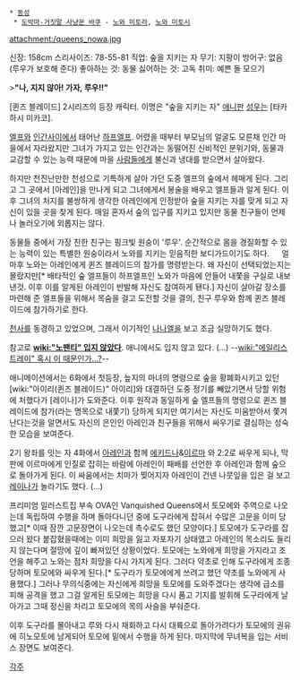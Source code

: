  * [[동성]]
  * [[도박마-거짓말 사냥꾼 바쿠]] - [[노와 미토라]], [[노와 미토시]]

attachment:/queens_nowa.jpg

신장: 158cm
스리사이즈: 78-55-81
직업: 숲을 지키는 자
무기: 지팡이
방어구: 없음(루우가 보호해 준다)
좋아하는 것: 동물
싫어하는 것: 고독
취미: 예쁜 돌 모으기

>'''"나, 지지 않아! 가자, 루우!!"'''

[퀸즈 블레이드] 2시리즈의 등장 캐릭터. 이명은 "숲을 지키는 자"
[[애니판]] [[성우]]는 [타카하시 미카코].

[[엘프]]와 [[인간]]사이에서 태어난 [[하프엘프]]. 어렸을 때부터 부모님의 얼굴도 모른채 인간 마을에서 자라왔지만 그녀가 가지고 있는 인간과는 동떨어진 신비적인 분위기와, 동물과 교감할 수 있는 능력 때문에 마을 [[사람]]들에게 불신과 냉대를 받으면서 살아왔다.

하지만 천진난만한 천성으로 기특하게 살아 가던 도중 엘프의 숲에서 헤매게 된다. 그리고 그 곳에서 [아레인]을 만나게 되고 그녀에게서 봉술을 배우고 엘프들과 알게 된다. 이후 그녀의 처지를 불쌍하게 생각한 아레인에게 인정받아 숲을 지키는 자를 맞게 되고 자신이 있을 곳을 찾게 된다. 매일 혼자서 숲의 입구를 지키고 있지만 동물 친구들이 언제나 놀러오기에 외롭지는 않다. 

동물들 중에서 가장 친한 친구는 핑크빛 원숭이 '루우'. 순간적으로 몸을 경질화할 수 있는 능력이 있는 특별한 원숭이라서 노와를 지키는 믿음직한 보디가드이기도 하다.
　
얼마후 노와는 아레인에게 퀸즈 블레이드의 참가를 명령받는다. 왜 자신이 선택되었는지는 몰랐지만[* 배타적인 숲 엘프들이 하프엘프인 노와가 마음에 안들어 내쫓을 구실로 내보낸것. 이후 이를 알게된 아레인이 반발해 자신도 참여하게 됀다.] 자신이 살아갈 장소를 마련해 준 엘프들을 위해서 목숨을 걸고 도전할 것을 결의, 친구 루우와 함께 퀸즈 블레이드에 참가하기로 한다.

[[천사]]를 동경하고 있었으며, 그래서 이기적인 [[나나엘]]을 보고 조금 실망하기도 했다.

참고로 '''[[wiki:"노팬티" 입지 않았다]]'''. 애니에서도 입지 않고 있다. (…) --[[wiki:"에일리스트레이" 혹시 이 때문인가...?]]--

애니메이션에서는 6화에서 첫등장, 늪지의 마녀의 명령으로 숲을 황폐화시키고 있던 [wiki:"아이리(퀸즈 블레이드)" 아이리]와 대결하던 도중 정기를 빼았기면서 당할 위험에 처했다가 [레이나]가 도와준다. 이후 원작과 동일하게 숲 엘프들의 명령으로 퀸즈 블레이드에 참가(라는 명목으로 내쫓기) 당하게 되지만 여기서는 자신도 미움받아서 쫓겨난다는것을 알면서도 자신의 은인인 아레인과 친구들을 위해서 싸우기로 결심하는 성숙한 모습을 보여준다. 

2기 왕좌를 잇는 자 4화에서 [[아레인]]과 함께 [[에키드나]]&[[이르마]] 와 2:2로 싸우게 되나, 막판에 이르마에게 인질로 잡히는 바람에 아레인이 패배를 선언한 후 아레인과 함께 숲으로 돌아가게 된다. 이 싸움에서는 치마가 찢어지자 아레인이 건넨 나뭇잎을 입은 걸 보고 [[레이나]]가 놀라기도 했다. (...)

프리미엄 일러스트집 부속 OVA인 Vanquished Queens에서 토모에와 주역으로 나오는데 독립하여 수행을 하며 돌아다니던 중에 도구라에게 잡혀서 수많은 고문을 이미 당했고[* 이때 잠깐 고문장면이 나오는데 촉수로도 했던 모양이다.] 토모에가 도구라를 잡으러 왔다 붙잡혔을때에는 이미 희망을 잃고 자포자기 상태였고 아레인의 목소리도 들리지 않는다며 절망에 깊이 빠져있던 상황이었다. 토모에는 노와에게 희망을 가지라고 조언을 해주고 노와는 점차 희망을 다시 가지게 된다. 그러다 약초로 인해 도구라에게 조종당하며 토모에와 싸우게 된다.[* 도구라가 토모에에게 쓰려고 했던 약초를 노와에게 사용했다.] 그러나 무의식중에는 자신에게 희망을 토모에를 도와주겠다는 생각에 급소를 피해 공격을 했고 그걸 알게된 토모에는 희망을 다시 품고 기지를 발휘해 도구라에게 날아가고 그때 정신을 차리고 토모에의 목의 사슬을 부숴준다.

이후 도구라를 몰아내고 루와 다시 재회하고 다시 대륙으로 돌아가려다가 토모에의 권유에 히노모토에 남게되어 토모에 밑에서 수행을 하게 된다. 마지막에 무녀복을 입는 서비스 장면도 보여준다.

[[각주]]
